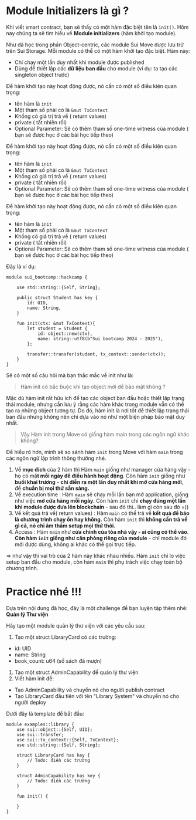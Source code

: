 # Module Initializers là gì ? 


Khi viết smart contract, bạn sẽ thấy có một hàm đặc biệt tên là `init()`. Hôm nay chúng ta sẽ tìm hiểu về **Module initializers** (hàm khởi tạo module).

Như đã học trong phần Object-centric, các module Sui Move được lưu trữ trên Sui Storage. Mỗi module có thể có một hàm khởi tạo đặc biệt. Hàm này:

- Chỉ chạy một lần duy nhất khi module được published
- Dùng để thiết lập các **dữ liệu ban đầu** cho module (ví dụ:  ta tạo các singleton object trước)

Để hàm khởi tạo này hoạt động được, nó cần có một số điều kiện quan trọng:

- tên hàm là `init`
- Một tham số phải có là `&mut TxContext`
- Khống có giá trị trả về ( return values)
- private ( tất nhiên rồi)
- Optional Parameter: Sẽ có thêm tham số one-time witness của module ( bạn sẽ được học ở các bài học tiếp theo)

Để hàm khởi tạo này hoạt động được, nó cần có một số điều kiện quan trọng:

- tên hàm là `init`
- Một tham số phải có là `&mut TxContext`
- Khống có giá trị trả về ( return values)
- private ( tất nhiên rồi)
- Optional Parameter: Sẽ có thêm tham số one-time witness của module ( bạn sẽ được học ở các bài học tiếp theo)

Để hàm khởi tạo này hoạt động được, nó cần có một số điều kiện quan trọng:

- tên hàm là `init`
- Một tham số phải có là `&mut TxContext`
- Khống có giá trị trả về ( return values)
- private ( tất nhiên rồi)
- Optional Parameter: Sẽ có thêm tham số one-time witness của module ( bạn sẽ được học ở các bài học tiếp theo)

Đây là ví dụ: 

```tsx
module sui_bootcamp::hackcamp {

    use std::string::{Self, String};

    public struct Student has key {
        id: UID,
        name: String,
    }

    fun init(ctx: &mut TxContext){
        let student = Student {
            id: object::new(ctx),
            name: string::utf8(b"Sui bootcamp 2024 - 2025"),
        };

        transfer::transfer(student, tx_context::sender(ctx));
    }
}

```

Sẽ có một số câu hỏi mà bạn thắc mắc về init như là:


> Hàm init có bắc buộc khi tạo object mới để bảo mật không ? 

Mặc dù hàm init rất hữu ích để tạo các object ban đầu hoặc thiết lập trạng thái module, nhưng cần lưu ý rằng các hàm khác trong module vẫn có thể tạo ra những object tương tự. Do đó, hàm init là nơi tốt để thiết lập trạng thái ban đầu nhưng không nên chỉ dựa vào nó như một biện pháp bảo mật duy nhất.


> Vậy Hàm init trong Move có giống hàm main trong các ngôn ngữ khác không?

Để hiểu rõ hơn, mình sẽ so sánh hàm `init` trong Move với hàm `main` trong các ngôn ngữ lập trình thông thường nhé.

1. Về **mục đích** của 2 hàm thì Hàm `main` giống như manager cửa hàng vậy - họ có mặ**t mỗi ngày để điều hành hoạt động**. Còn hàm `init` giống như **buổi khai trương** - **chỉ diễn ra một lần duy nhất khi mở cửa hàng mới**, để **chuẩn bị mọi thứ sẵn sàng.**
2. Về execution time : Hàm `main` sẽ chạy mỗi lần bạn mở application, giống như việc **mở cửa hàng mỗi ngày**. Còn hàm `init` chỉ **chạy đúng một lần khi module được đưa lên blockchain** - sau đó thì.. làm gì còn sau đó =)) 
3. Về kết quả trả về( return values) : Hàm `main` có thể trả về **kết quả để báo là chương trình chạy ổn hay không.** Còn hàm `init` thì **không cần trả về gì cả, nó chỉ âm thầm setup mọi thứ thôi.** 
4. Access : Hàm `main` như **cửa chính của tòa nhà vậy - ai cũng có thể vào**. **Còn hàm `init` giống như căn phòng riêng của module** - chỉ module đó mới được dùng, không ai khác có thể gọi trực tiếp.

⇒ như vậy thì vai trò của 2 hàm này khác nhau nhiều. Hàm `init` chỉ lo việc setup ban đầu cho module, còn hàm `main` thì phụ trách việc chạy toàn bộ chương trình.


# Practice nhé !!! 
Dựa trên nội dung đã học, đây là một challenge để bạn luyện tập thêm nhé: **Quản lý Thư viện**

Hãy tạo một module quản lý thư viện với các yêu cầu sau:

1. Tạo một struct LibraryCard có các trường:
- id: UID
- name: String
- book_count: u64 (số sách đã mượn)
1. Tạo một struct AdminCapability để quản lý thư viện
2. Viết hàm init để:
- Tạo AdminCapability và chuyển nó cho người publish contract
- Tạo LibraryCard đầu tiên với tên "Library System" và chuyển nó cho người deploy

Dưới đây là template để bắt đầu:

```
module examples::library {
    use sui::object::{Self, UID};
    use sui::transfer;
    use sui::tx_context::{Self, TxContext};
    use std::string::{Self, String};

    struct LibraryCard has key {
        // Todo: điền các trường
    }

    struct AdminCapability has key {
        // Todo: điền các trường
    }

    fun init() {
	       
    }
}

```